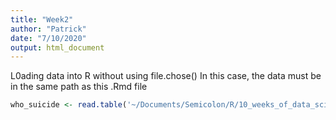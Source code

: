 ```yaml
---
title: "Week2"
author: "Patrick"
date: "7/10/2020"
output: html_document
---
```


L0ading data into R without using file.chose()
In this case, the data must be in the same path as this .Rmd file
```r

who_suicide <- read.table('~/Documents/Semicolon/R/10_weeks_of_data_science_with_R/datasets/data/who_suicide_statistics.csv',sep = ',', header = T)

```
